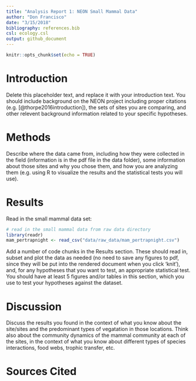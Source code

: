 ```yaml
---
title: "Analysis Report 1: NEON Small Mammal Data"
author: "Don Francisco"
date: "3/15/2018"
bibliography: references.bib
csl: ecology.csl
output: github_document
---
```


```r
knitr::opts_chunk$set(echo = TRUE)
```

# Introduction

Delete this placeholder text, and replace it with your introduction text. You should include background on the NEON project including proper citations (e.g. [@thorpe2016introduction]), the sets of sites you are comparing, and other relevent background information related to your specific hypotheses. 

# Methods

Describe where the data came from, including how they were collected in the field (information is in the pdf file in the data folder), some information about those sites and why you chose them, and how you are analyzing them (e.g. using R to visualize the results and the statistical tests you will use).

# Results
Read in the small mammal data set:
```r
# read in the small mammal data from raw data directory
library(readr) 
mam_pertrapnight <- read_csv("data/raw_data/mam_pertrapnight.csv")
```



Add a number of code chunks in the Results section. These should read in, subset and plot the data as needed (no need to save any figures to pdf, since they will be put into the rendered document when you click 'knit'), and, for any hypotheses that you want to test, an appropriate statistical test. You should have at least 5 figures and/or tables in this section, which you use to test your hypotheses against the dataset.

# Discussion

Discuss the results you found in the context of what you know about the site/sites and the predominant types of vegatation in those locations. Think also about the community dynamics of the mammal community at each of the sites, in the context of what you know about different types of species interactions, food webs, trophic transfer, etc.

# Sources Cited


